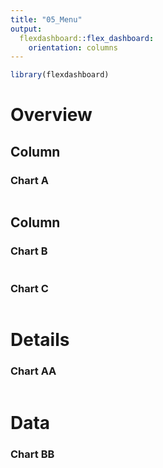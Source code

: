 ```yaml
---
title: "05_Menu"
output: 
  flexdashboard::flex_dashboard:
    orientation: columns
---
```


```r
library(flexdashboard)
```

Overview
=====================================

Column
-----------------------------------------------------------------------

### Chart A

```r

```

Column
-----------------------------------------------------------------------

### Chart B

```r

```

### Chart C

```r

```

Details {data-navmenu=More}
=====================================

### Chart AA

```r

```

Data {data-navmenu=More}
=====================================

### Chart BB

```r

```


